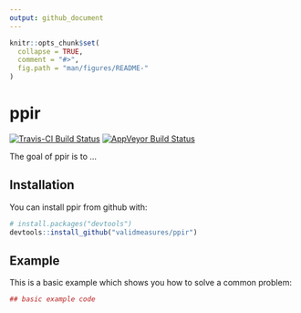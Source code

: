 ```yaml
---
output: github_document
---
```


<!-- README.md is generated from README.Rmd. Please edit that file -->

```r
knitr::opts_chunk$set(
  collapse = TRUE,
  comment = "#>",
  fig.path = "man/figures/README-"
)
```

# ppir
[![Travis-CI Build Status](https://travis-ci.org/validmeasures/ppir.svg?branch=master)](https://travis-ci.org/validmeasures/ppir)
[![AppVeyor Build Status](https://ci.appveyor.com/api/projects/status/github/validmeasures/ppir?branch=master&svg=true)](https://ci.appveyor.com/project/validmeasures/ppir)

The goal of ppir is to ...

## Installation

You can install ppir from github with:

```r
# install.packages("devtools")
devtools::install_github("validmeasures/ppir")
```

## Example

This is a basic example which shows you how to solve a common problem:

```r
## basic example code
```
